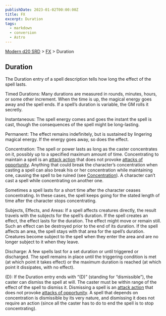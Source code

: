 ```yaml
---
publishDate: 2023-01-02T00:00:00Z
title: FX
excerpt: Duration
tags:
  - markdown
  - conversion
  - Astro
---
```


[Modern d20 SRD](/#modernD20) > [FX](modern-d20-srd-fx-index) > Duration

## Duration

The Duration entry of a spell description tells how long the effect of the spell lasts.

Timed Durations: Many durations are measured in rounds, minutes, hours, or some other increment. When the time is up, the magical energy goes away and the spell ends. If a spell’s duration is variable, the GM rolls it secretly.

Instantaneous: The spell energy comes and goes the instant the spell is cast,
though the consequences of the spell might be long-lasting.

Permanent: The effect remains indefinitely, but is sustained by lingering magical energy. If the energy goes away, so does the effect.

Concentration: The spell or power lasts as long as the caster concentrates on it, possibly up to a specified maximum amount of time. Concentrating to maintain a spell is an [attack action](modern-d20-srd-combat-attack-actions) that does not provoke [attacks of opportunity](modern-d20-srd-combat-attacks-of-opportunity). Anything that could break the character’s concentration when
casting a spell can also break his or her concentration while maintaining one,
causing the spell to be ruined (see [Concentration](modern-d20-srd-skills-concentration)). A character can’t cast a spell while concentrating on another one.

Sometimes a spell lasts for a short time after the character ceases concentrating. In these cases, the spell keeps going for the stated length of time after the character stops concentrating.

Subjects, Effects, and Areas: If a spell affects creatures directly, the result travels with the subjects for the spell’s duration. If the spell creates an effect, the effect lasts for the duration. The effect might move or remain still. Such an effect can be destroyed prior to the end of its duration. If the spell affects an area, the spell stays with that area for the spell’s duration. Creatures become subject to the spell when they enter the area and are no longer subject to it when they leave.

Discharge: A few spells last for a set duration or until triggered or discharged. The spell remains in place until the triggering condition is met (at which point it takes effect) or the maximum duration is reached (at which point it dissipates, with no effect).

(D): If the Duration entry ends with “(D)” (standing for “dismissible”), the caster can dismiss the spell at will. The caster must be within range of the effect of the spell to dismiss it. Dismissing a spell is an [attack action](modern-d20-srd-combat-attack-actions) that does not provoke [attacks of opportunity](modern-d20-srd-combat-attacks-of-opportunity). A spell that depends on concentration is dismissible by its very nature, and dismissing it does not require an action (since all the caster has to do to end the spell is to stop concentrating).
